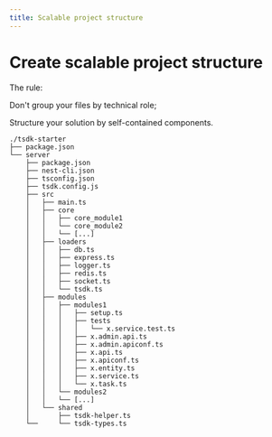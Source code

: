 ```yaml
---
title: Scalable project structure
---
```


# Create scalable project structure

The rule:

Don't group your files by technical role;

Structure your solution by self-contained components.

```
./tsdk-starter
├── package.json
└── server
    ├── package.json
    ├── nest-cli.json
    ├── tsconfig.json
    ├── tsdk.config.js
    ├── src
    │   ├── main.ts
    │   ├── core
    │   │   ├── core_module1
    │   │   └── core_module2
    │   │   └── [...]
    │   ├── loaders
    │   │   ├── db.ts
    │   │   ├── express.ts
    │   │   ├── logger.ts
    │   │   ├── redis.ts
    │   │   ├── socket.ts
    │   │   └── tsdk.ts
    │   ├── modules
    │   │   ├── modules1
    │   │   │   ├── setup.ts
    │   │   │   ├── tests
    │   │   │   │   └── x.service.test.ts
    │   │   │   ├── x.admin.api.ts
    │   │   │   ├── x.admin.apiconf.ts
    │   │   │   ├── x.api.ts
    │   │   │   ├── x.apiconf.ts
    │   │   │   ├── x.entity.ts
    │   │   │   ├── x.service.ts
    │   │   │   └── x.task.ts
    │   │   └── modules2
    │   │   └── [...]
    │   └── shared
    │       ├── tsdk-helper.ts        
    └──     └── tsdk-types.ts
    
```
